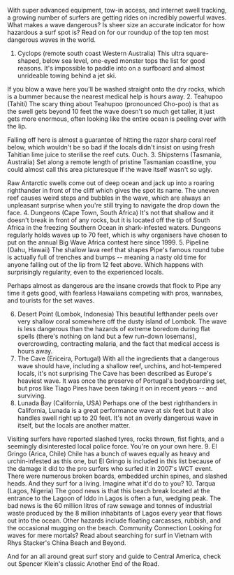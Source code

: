 With super advanced equipment, tow-in access, and internet swell tracking, a growing number of surfers are getting rides on incredibly powerful waves.
What makes a wave dangerous? Is sheer size an accurate indicator for how hazardous a surf spot is? Read on for our roundup of the top ten most dangerous waves in the world.
1. Cyclops (remote south coast Western Australia)
This ultra square-shaped, below sea level, one-eyed monster tops the list for good reasons. It's impossible to paddle into on a surfboard and almost unrideable towing behind a jet ski.

If you blow a wave here you'll be washed straight onto the dry rocks, which is a bummer because the nearest medical help is hours away.
2. Teahupoo (Tahiti)
The scary thing about Teahupoo (pronounced Cho-poo) is that as the swell gets beyond 10 feet the wave doesn't so much get taller, it just gets more enormous, often looking like the entire ocean is peeling over with the lip.

Falling off here is almost a guarantee of hitting the razor sharp coral reef below, which wouldn't be so bad if the locals didn't insist on using fresh Tahitian lime juice to sterilise the reef cuts. Ouch.
3. Shipsterns (Tasmania, Australia)
Set along a remote length of pristine Tasmanian coastline, you could almost call this area picturesque if the wave itself wasn't so ugly.

Raw Antarctic swells come out of deep ocean and jack up into a roaring righthander in front of the cliff which gives the spot its name. The uneven reef causes weird steps and bubbles in the wave, which are always an unpleasant surprise when you're still trying to navigate the drop down the face.
4. Dungeons (Cape Town, South Africa)
It's not that shallow and it doesn't break in front of any rocks, but it is located off the tip of South Africa in the freezing Southern Ocean in shark-infested waters. Dungeons regularly holds waves up to 70 feet, which is why organisers have chosen to put on the annual Big Wave Africa contest here since 1999.
5. Pipeline (Oahu, Hawaii)
The shallow lava reef that shapes Pipe's famous round tube is actually full of trenches and bumps -- meaning a nasty old time for anyone falling out of the lip from 12 feet above. Which happens with surprisingly regularity, even to the experienced locals.

Perhaps almost as dangerous are the insane crowds that flock to Pipe any time it gets good, with fearless Hawaiians competing with pros, wannabes, and tourists for the set waves.


6. Desert Point (Lombok, Indonesia)
This beautiful lefthander peels over very shallow coral somewhere off the dusty island of Lombok. The wave is less dangerous than the hazards of extreme boredom during flat spells (there's nothing on land but a few run-down losemans), overcrowding, contracting malaria, and the fact that medical access is hours away.
7. The Cave (Ericeira, Portugal)
With all the ingredients that a dangerous wave should have, including a shallow reef, urchins, and hot-tempered locals, it's not surprising The Cave has been described as Europe's heaviest wave. It was once the preserve of Portugal's bodyboarding set, but pros like Tiago Pires have been taking it on in recent years -- and surviving.
8. Lunada Bay (California, USA)
Perhaps one of the best righthanders in California, Lunada is a great performance wave at six feet but it also handles swell right up to 20 feet. It's not an overly dangerous wave in itself, but the locals are another matter.

Visiting surfers have reported slashed tyres, rocks thrown, fist fights, and a seemingly disinterested local police force. You're on your own here.
9. El Gringo (Arica, Chile)
Chile has a bunch of waves equally as heavy and urchin-infested as this one, but El Gringo is included in this list because of the damage it did to the pro surfers who surfed it in 2007's WCT event. There were numerous broken boards, embedded urchin spines, and slashed heads. And they surf for a living. Imagine what it'd do to you?
10. Tarqua (Lagos, Nigeria)
The good news is that this beach break located at the entrance to the Lagoon of Iddo in Lagos is often a fun, wedging peak. The bad news is the 60 million litres of raw sewage and tonnes of industrial waste produced by the 8 million inhabitants of Lagos every year that flows out into the ocean. Other hazards include floating carcasses, rubbish, and the occasional mugging on the beach.
Community Connection
Looking for waves for mere mortals? Read about searching for surf in Vietnam with Rhys Stacker's China Beach and Beyond.

And for an all around great surf story and guide to Central America, check out Spencer Klein's classic Another End of the Road.